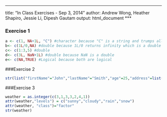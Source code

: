 ***
title: "In Class Exercises - Sep 3, 2014"
author: Andrew Wong, Heather Shapiro, Jessie Li, Dipesh Gautam
output: html_document
***
    
### Exercise 1

```r
a <- c(1, NA+1L, "C") #character because "C" is a string and trumps all
b<- c(1L/0,NA) #double because 1L/0 returns infinity which is a double
c<- c(1:3,5) #double
d<- c(3L, NaN+1L) #double because NaN is a double
e<- c(NA,TRUE) #Logical because both are logical
```

###Exercise 2
```r
str(list("firstName"="John","lastName"="Smith","age"=25,"address"=list("streetAddress"="21 2nd Street", "city"="New York", "state"="NY","postalCode"=10021), "phoneNumber"=list(list("type"="home", "number"="212 555-1239"),list("type"="fax", "number"="646 555-4567"))))
```
###Exercise 3
```r
weather = as.integer(c(3,1,3,3,2,4,1))
attr(weather,"levels") = c("sunny","cloudy","rain","snow")
attr(weather, "class")="factor"
str(weather)

```